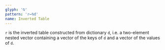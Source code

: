 ```yaml
---
glyph: '⍉'
pattern: 'r←⍉d'
name: Inverted Table
---
```


`r` is the inverted table constructed from dictionary `d`, i.e. a two-element nested vector containing a vector of the keys of `d` and a vector of the values of `d`.